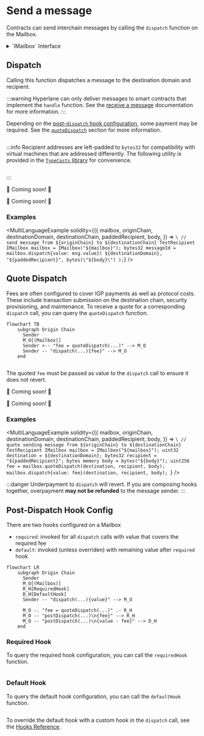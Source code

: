 


# Send a message

Contracts can send interchain messages by calling the `dispatch` function on the Mailbox.

<SimpleMessagingDiagram/>

<details>
<summary>`IMailbox` Interface</summary>

See the [`IMailbox Interface`](https://github.com/hyperlane-xyz/hyperlane-monorepo/blob/main/solidity/contracts/interfaces/IMailbox.sol) for details.

<Tabs groupId="lang">
<TabItem value="sol" label="Solidity">

```solidity file=<rootDir>/node_modules/@hyperlane-xyz/core/contracts/interfaces/IMailbox.sol
```

</TabItem>
</Tabs>
</details>

## Dispatch

Calling this function dispatches a message to the destination domain and recipient.

:::warning
Hyperlane can only deliver messages to smart contracts that implement the `handle` function. See the [receive a message](./receive.mdx) documentation for more information.
:::

Depending on the [post-`dispatch` hook configuration](##post-dispatch-hook-config), some payment may be required. See the [`quoteDispatch`](#quote-dispatch) section for more information.

<Tabs groupId="lang">
<TabItem value="sol" label="Solidity">

```solidity file=<rootDir>/node_modules/@hyperlane-xyz/core/contracts/interfaces/IMailbox.sol#L59-L63

```

:::info
Recipient addresses are left-padded to `bytes32` for compatibility with virtual machines that are addressed differently. The following utility is provided in the [`TypeCasts` library](../libraries/typecasts.mdx) for convenience.

```solidity file=<rootDir>/node_modules/@hyperlane-xyz/core/contracts/libs/TypeCasts.sol#L5-L8

```

:::

</TabItem>
<TabItem value="cw" label="CosmWasm">

🚧 Coming soon! 🚧

</TabItem>
<TabItem value="sl" label="Sealevel">

🚧 Coming soon! 🚧

</TabItem>
</Tabs>

### Examples

<MultiLanguageExample
  solidity={({
    mailbox,
    originChain,
    destinationDomain,
    destinationChain,
    paddedRecipient,
    body,
  }) => `\
// send message from ${originChain} to ${destinationChain} TestRecipient
IMailbox mailbox = IMailbox("${mailbox}");
bytes32 messageId = mailbox.dispatch{value: msg.value}(
  ${destinationDomain},
  "${paddedRecipient}",
  bytes(\"${body}\")
);`}
/>

## Quote Dispatch

Fees are often configured to cover IGP payments as well as protocol costs. These include transaction submission on the destination chain, security provisioning, and maintenance. To receive a quote for a corresponding `dispatch` call, you can query the `quoteDispatch` function.

```mermaid
flowchart TB
    subgraph Origin Chain
      Sender
      M_O[(Mailbox)]
      Sender <-- "fee = quoteDispatch(...)" --> M_O
      Sender -- "dispatch(...){fee}" --> M_O
    end
```

<Tabs groupId="lang">
<TabItem value="sol" label="Solidity">

```solidity file=<rootDir>/node_modules/@hyperlane-xyz/core/contracts/Mailbox.sol#L149-L153
```

The quoted `fee` must be passed as value to the `dispatch` call to ensure it does not revert.

</TabItem>
<TabItem value="cw" label="CosmWasm">

🚧 Coming soon! 🚧

</TabItem>
<TabItem value="sl" label="Sealevel">

🚧 Coming soon! 🚧

</TabItem>
</Tabs>

### Examples

<MultiLanguageExample
  solidity={({
    mailbox,
    originChain,
    destinationDomain,
    destinationChain,
    paddedRecipient,
    body,
  }) => `\
// quote sending message from ${originChain} to ${destinationChain} TestRecipient
IMailbox mailbox = IMailbox("${mailbox}");
uint32 destination = ${destinationDomain};
bytes32 recipient = "${paddedRecipient}";
bytes memory body = bytes("${body}");
uint256 fee = mailbox.quoteDispatch(destination, recipient, body);
mailbox.dispatch{value: fee}(destination, recipient, body);
`}
/>

:::danger
Underpayment to `dispatch` will revert. If you are composing hooks together, overpayment **may not be refunded** to the message sender.
:::

## Post-Dispatch Hook Config

There are two hooks configured on a Mailbox

- `required`: invoked for all `dispatch` calls with value that covers the required fee
- `default`: invoked (unless overriden) with remaining value after `required` hook

```mermaid
flowchart LR
    subgraph Origin Chain
      Sender
      M_O[(Mailbox)]
      R_H[RequiredHook]
      D_H[DefaultHook]
      Sender -- "dispatch(...){value}" --> M_O

      M_O -. "fee = quoteDispatch(...)" .- R_H
      M_O -- "postDispatch(...)\n{fee}" --> R_H
      M_O -- "postDispatch(...)\n{value - fee}" --> D_H
    end
```

### Required Hook

To query the required hook configuration, you can call the `requiredHook` function.

<Tabs groupId="lang">
<TabItem value="sol" label="Solidity">

```solidity file=<rootDir>/node_modules/@hyperlane-xyz/core/contracts/interfaces/IMailbox.sol#L55

```

</TabItem>
</Tabs>

### Default Hook

To query the default hook configuration, you can call the `defaultHook` function.

<Tabs groupId="lang">
<TabItem value="sol" label="Solidity">

```solidity file=<rootDir>/node_modules/@hyperlane-xyz/core/contracts/interfaces/IMailbox.sol#L53

```

</TabItem>
</Tabs>

To override the default hook with a custom hook in the `dispatch` call, see the [Hooks Reference](../hooks/overview.mdx).
